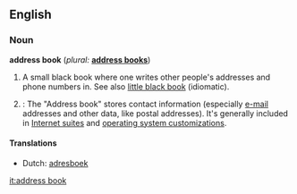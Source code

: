 ==English==

===Noun===
'''address book'''  (''plural:'' '''[[address books]]''')
# A small black book where one writes other people's addresses and phone numbers in.  See also [[little black book]] (idiomatic).
# {{computing}}: The "Address book" stores contact information (especially [[e-mail]] addresses and other data, like postal addresses).  It's generally included in [[w:Internet suite|Internet suites]] and  [[w:operating  system|operating system customizations]].

====Translations====
*Dutch: [[adresboek]] {{n}}

[[it:address book]]